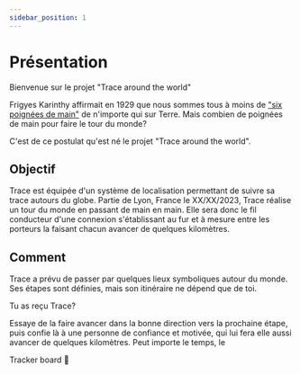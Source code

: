 ```yaml
---
sidebar_position: 1
---
```


# Présentation

Bienvenue sur le projet "Trace around the world"

Frigyes Karinthy affirmait en 1929 que nous sommes tous à moins de ["six poignées de main"](https://en.wikipedia.org/wiki/Six_degrees_of_separation) de n'importe qui sur Terre. 
Mais combien de poignées de main pour faire le tour du monde?

C'est de ce postulat qu'est né le projet "Trace around the world".

## Objectif

Trace est équipée d'un système de localisation permettant de suivre sa trace autours du globe. Partie de Lyon, France le XX/XX/2023, Trace réalise un tour du monde en passant de main en main. Elle sera donc le fil conducteur d'une connexion s'établissant au fur et à mesure entre les porteurs la faisant chacun avancer de quelques kilomètres.

## Comment

Trace a prévu de passer par quelques lieux symboliques autour du monde. Ses étapes sont définies, mais son itinéraire ne dépend que de toi.


Tu as reçu Trace?

Essaye de la faire avancer dans la bonne direction vers la prochaine étape, puis confie là à une personne de confiance et motivée, qui lui fera elle aussi avancer de quelques kilomètres.
Peut importe le temps, le 


<Link
className="button button--secondary button--lg"
to="/TrackerBoard">
Tracker board 🧭
</Link>